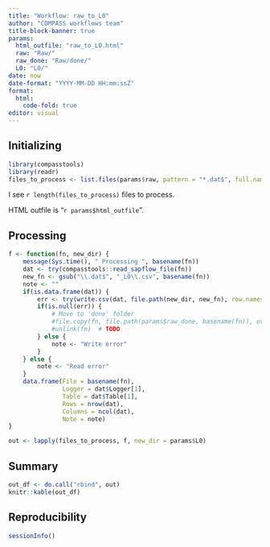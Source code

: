 ```yaml
---
title: "Workflow: raw_to_L0"
author: "COMPASS workflows team"
title-block-banner: true
params:
  html_outfile: "raw_to_L0.html"
  raw: "Raw/"
  raw_done: "Raw/done/"
  L0: "L0/"
date: now
date-format: "YYYY-MM-DD HH:mm:ssZ"
format: 
  html:
    code-fold: true
editor: visual
---
```


## Initializing

```r
library(compasstools)
library(readr)
files_to_process <- list.files(params$raw, pattern = "*.dat$", full.names = TRUE)
```

I see `r length(files_to_process)` files to process.

HTML outfile is "`r params$html_outfile`".

## Processing

```r
f <- function(fn, new_dir) {
    message(Sys.time(), " Processing ", basename(fn))
    dat <- try(compasstools::read_sapflow_file(fn))
    new_fn <- gsub("\\.dat$", "_L0\\.csv", basename(fn))
    note <- ""
    if(is.data.frame(dat)) {
        err <- try(write.csv(dat, file.path(new_dir, new_fn), row.names = FALSE))
        if(is.null(err)) {
            # Move to 'done' folder
            #file.copy(fn, file.path(params$raw_done, basename(fn)), overwrite = FALSE) # TODO
            #unlink(fn)  # TODO
        } else {
            note <- "Write error"
        }
    } else {
        note <- "Read error"
    }
    data.frame(File = basename(fn),
               Logger = dat$Logger[1],
               Table = dat$Table[1],
               Rows = nrow(dat),
               Columns = ncol(dat),
               Note = note)
}

out <- lapply(files_to_process, f, new_dir = params$L0)
```

## Summary

```r
out_df <- do.call("rbind", out)
knitr::kable(out_df)
```

## Reproducibility

```r
sessionInfo()
```
